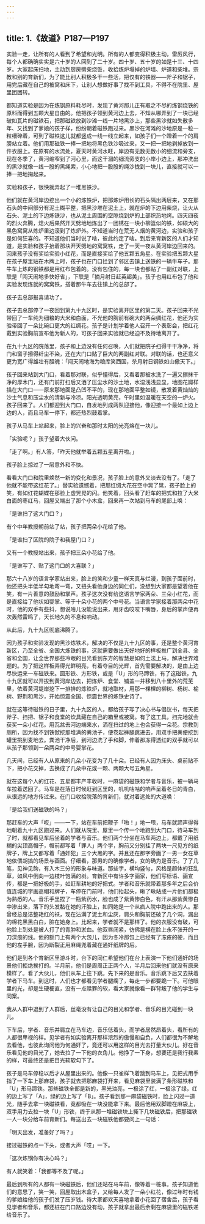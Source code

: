 ```yaml
---
---
---
```

title: 1.《故道》P187—P197
---





实验一走，让所有的人看到了希望和光明。所有的人都变得积极主动，雷厉风行，每个人都确确实实是六十岁的人回到了二十岁。四十岁、五十岁的如是十三、十四岁。大家起床扫地，主动到厨房劈柴烧饭，收拾炼炉塌掉的炉墙、炉道和柴堆。宗教和别的育新们，为了能比别人积极多干一些活，把仅有的铁器——斧子和锯子，用完后藏在自己的被窝和床下，让别人想做好事了找不到工具，不得不在院里、屋里团团转。

都知道实验是因为在炼钢原料耗尽时，发现了黄河那儿正有取之不尽的炼钢烧铁的原料而得到五颗大星自由的。他把孩子领到黄河边上去，不知从哪弄到了一块已经破如瓦片的磁铁石，把那磁铁放到沙滩一线一片地黑沙上，那些黑沙就如失散多年、又找到了爹娘的孩子样，纷纷朝着磁铁跑过来。黑沙在河滩的沙地原是一粒一粒细碎着，可到了磁铁这儿就都竖成一线一线立起来，如孩子们一个蹬着一个的肩膀站立着。他们用那磁铁一捧一把地将黑色铁沙吸过来，又一把一把地剥掉放到一件衣服上。在原有的水流处，夏天时黄河水旺，岸边有无数无数小的细流和旁支，现在冬季了，黄河缩窄到了河心里，而这干涸的细流旁支的小岸小边上，那冲洗出的黑沙就像一线一股的黑绳索，小心地把一股股的绳沙拢到一块儿，直接就可以一捧一把地掬起来。

实验和孩子，很快就弄起了一堆黑铁沙。

他们就在黄河岸边挖出一个小的炼铁炉，把那炼炉用长的石头隔出两层来，又在那石头的中间部分有泥土糊平整，把黑沙堆在泥土上，就在炉的下边用柴烧，让火从石头、泥土的下边炼铁沙，也从泥土周围的空隙烧到炉的上部炽热地烤。四天四夜的烈火奔腾，熄火后果然开天劈地地炼出了一团锈在一块小柳篮似的铁，如硕大的黑色窝窝从炼炉里边滚到了炼炉外。不知道当时在荒无人烟的黄河边，实验和孩子是如何狂喜的。不知道他们当时说了啥，彼此约定了啥。到后来育新区的人们才知道，是实验和孩子抬着那块开天劈地的窝窝铁，走了一天一夜从黄河岸边回来的。回来孩子没有奖给实验小红花，而是直接奖给了他五颗五角星。在实验把五颗大星在孩子屋里贴在木牌上时，孩子也在门口拦到了邻区去镇上送铁的一辆牛车子。那牛车上炼的钢铁都是用红布包着的。没有包住的，每一块也都贴了一副红对联，上联是「闯天闹地多快好省」，下联是「摘月射日赶英超美」。孩子也用红布包了他和实验发现炼就的窝窝铁，搭着那牛车去往镇上的总部了。

孩子去总部报喜请功了。

孩子去总部停了一夜回到第九十九区时，是实验离开区里的第二天。孩子回来不光带回了一车纯为细粮的大米和白面，不光他的胸前有碗大的两朵绸红花，他还为实验带回了一朵比碗口更大的红绸花。孩子是计划学着他人召开一个表彰会，把红花戴到实验胸前宣布他为新人的，可孩子回来实验就已经迫不及待地离开了。

在九十九区的院落里，孩子和上边没有任何召唤，人们就把院子扫得干干净净，将门和窗子擦得纤尘不染，还在大门口贴了巨大的两副红对联。对联的话，也还意义更为宽广得雄壮有胆魄：「闯天闹地海为粮库笑西国，杀月射日钢铁如山傲天下。」

孩子回来站到大门口，看着那对联，似乎懂得后，又看着那被水洗了一遍又擦抹干净的厚木门，还有门前打扫后又洒了压尘水的沙土地，水湿浅浅显显，地图花瓣样描在大门口——原来那地面是凸凹不平的，现在那地面平整如镜，散发着黄灿灿的沙土气息和压尘水的清新与冷凉。阳光透明黄亮，午时里如温暖在天空的一炉火。孩子回来了。人们都迎到大门口，自发地列成两队迎接他，像迎接一个最如上边上边的人，而且马车一停下，都还热烈鼓着掌。

孩子从马车上站起来，脸上的兴奋和那时太阳的光亮熔在一块儿。

「实验呢？」孩子望着大伙问。

「走了啊。」有人答，「昨天他就举着五颗五星离开啦。」

孩子脸上掠过了一层意外和不快。

看看大门口和院里焕然一新的变化和景况，孩子脸上的意外又淡去没有了。「走了他就不能带这红花了。」替实验遗憾着，把那红绸大花在空中晃了晃，孩子脸上的笑，有如红花蝴蝶在那脸上虚晃晃的闪。他笑着，回头看了赶车的把式和拉了大米白面的枣红马，回屋又端出了那个小木盒，回来再一次站到马车的尾部上唤：

「是谁扫了这大门口？」

有个中年教授朝前站了站，孩子把两朵小花给了他。

「是谁扫了区院的院子和我屋门口？」

又有一个教授站出来，孩子把三朵小花给了他。

「是谁写了、贴了这门口的大喜联？」

那六十八岁的语言学家站出来，脸上的笑和少童一样天真与烂漫，到孩子面前时，他还把头半低半勾地弯一弯，又扭头看他身边的同仁们，没想到大家都是望着他在笑，有一片善意的鼓励和掌声。孩子这次没有给这语言学家两朵、三朵小红花，而是直接给了他状如婴掌、等于十朵小花的两个中号花。当语言学家接着那两朵中花时，他的双手有些抖，想说啥儿没能说出来，用牙齿咬咬下嘴唇，身后的掌声便再次轰然雷鸣了，天长地久的不息和响动。

从此后，九十九区彻底沸腾了。

因为孩子和实验发现的黑沙炼铁术，解决的不仅是九十九区的事，还是整个黄河育新区，乃至全省、全国大炼铁的事，这就需要做出天好地好的样板推广到全县、全省和全国，让全世界那些冷眼的目光看到东方的智慧是如何土法上马，解决世界难题的。为了把这样板弄得光鲜明亮，有着夺目的光辉，首先需要解决的，是由上边尽快运来一车磁铁来。圆形铁、方形铁，或是「U」形的马蹄铁，有了这磁铁，九十九区就可以开拔到黄河岸边去，把炼炉、食堂、铺盖一并移到八十里外的荒芜里，依着黄河堤岸挖下一排排的炼铁炉，就地取材，用那一棵棵的柳树、杨树、榆树、野荆和黑沙，开始惊震全国、惊震世界的炼铁史诗了。

就在这等待磁铁的日子里，九十九区的人，都给孩子写了决心书与倡议书，每天把斧子、扫把、锯子和食堂的炊具藏在自己的箱里或被窝。有了这工具，扫完地就会获奖一朵小红花。用瓦盆去河边端来水，洒在扫过的地上也会获得一朵花。宗教到厕所，因为找不到铁锨挖那堆满的粪池子，便卷起裤腿跳进去，用双手把粪便挖到罐里挑到麦地去。粪池干净后，到河边洗了手和脚，伸着那冻得透红的双手就可以从孩子那领到一朵两朵的中号婴掌花。

几天间，已经有人从原来的几朵小花变为了几十朵。已经有人因为床头、桌前贴不下，把小花交掉，去换成了几朵中花或一颗、两颗大号五角星。

就在这每个人的红花、五星都丰产丰收时，一麻袋的磁铁和学者与音乐，被一辆马车拉着送回了。马车是在落日时候赶到区里的，叽叽咕咕的响声呈着冬日的青白，从很远的地方传过来。在门口收拾院落的育新们，就对着远处的大道唤：

「是给我们送磁铁的吗？」

那赶车的大声「哎」——一下，站在车前把鞭子「啪！」地一甩，马车就蹄声得得地朝着九十九区跑过来。人们就从院里、屋里一个传一个地跑到大门口，待马车到了时，就都看见车后坐着的学者与音乐。他们两个分坐在马车两边上，都戴了用纸糊的尖顶高帽子，帽前都写着「罪人」两个字，胸前又分别挂了两块一尺见方的纸牌子，牌上又都写着「通奸犯」三个大黑的字。并且还在那字旁画了一男一女在草地依偎胡搞的场景与画面。仔细看，那男的的确像学者，女的确为是音乐。了了几笔，见神见韵，有入木三分的形象与味道。那些字，横均竖匀，风格是颜体的狂乱草，如风中倒向一边枝叶饱满的树。育新区中有许多字画家，他们写标语、画宣传，都是一把好极的手，如赶车耕地的好把式。学者和音乐就带着那多年之后会价值连城的字画高帽和牌子，车停在门前时，他们抬起头，瞅了瞅站成一片他们都极为熟悉的人。音乐手里捏了一瓶紫药水，脸也成了紫黄惨白色，有汗从那紫黄惨白中渗出来，落下的头发黏在她的汗脸上，如同她是一个从疯人院中跑出来的人。那曾经总是洁整艳红的袄，现在沾满了泥土和尘灰，肩头和胸前还破了几个洞，漏出的棉花黑黑白白，脏在她身上。比起来，学者就不是那样了。他的衣服没有破，可他脸上到处是被人打了的青肿和淤血。他双唇闭紧，彷佛是横在脸上永不张开的一刀深痕的线。他的额门上有两个大包儿，因为冬冷那包上已经有了冻疮的硬，而且他的左手腕，因为断裂正用麻绳兜着藏在通奸纸牌的后。

他们是到各个育新区里游斗时，台下的同仁希望他们在台上表演一下他们通奸的场景他们拒绝挨打的。半月前，他们是周周正正两个人，半月后回来他们就没有原来模样了。看了大伙儿，他们从车上往下跳。先下来的是音乐。音乐跳下后又去扶着学者下马车。到这时，人们也才都看见学者腿瘸了，每走一步都要跪一下。可他眼里的光，却是生硬梗直，没有一点赎罪的软，看大家就像看一群背叛了他的学生与同案。

我从人群中退到了人群后，丝毫没有让自己的目光和学者、音乐的目光碰到一块儿。

下车后，学者、音乐并肩立在马车边，音乐低着头，而学者居然昂着头，看所有的人都很卑视的样。见学者有如实验离开那样浓烈的傲慢和自负，人们都很为不解地去看他，也彼此询问他为何通奸了，竟还可以用这样的目光去打量大伙儿。好在音乐看见他的目光了，她去拉了一下他的衣角儿。他挣了一下身，想要还是我行我素的样，可最终还是把目光软软勾下了。

孩子是马车停稳以后才从屋里出来的。他像一只雀样飞着跳到马车上，见把式用手指了一下车上那麻袋，孩子就去把那麻袋打开来，看见麻袋里装满了条形磁铁和「U」形马蹄铁。那些磁铁全部是新的，黑光油亮，一极涂了红，一极涂了绿，红的边上写了「A」，绿的边上写了「B」。孩子看到那一麻袋磁铁时，脸上闪过一道光，随手去拿一块磁铁看，竟都吸在一块没能拿下来。最后他用双脚蹬在麻袋上，双手用力去拉一块「U」形铁，终于从那一堆磁铁块上撕下几块磁铁后，把那磁铁一人一块分给车前育新们。每送出去一块磁铁他都要问上一句话：

「明天出发，准备好了吗？」

接过磁铁的点一下头，或者大声「哎」一下。

「这次炼钢你有决心吗？」

有人就笑着：「我都等不及了呢。」

最后到所有的人都有一块磁铁后，他们还站在马车前，像等着一桩事。孩子知道他们的意思了，笑一笑，回屋取出木盒子，又给每人发了一朵小红花，像过年时有钱的爹娘给他的孩子们发了压岁钱。待大家都欢天喜地拿着小花回了宿舍后，孩子看见学者和音乐，都还桩在门口路边没有动，孩子就拿出最后余剩在麻袋里的磁铁递给音乐了。